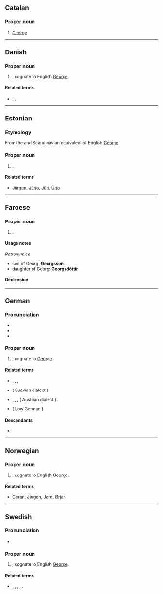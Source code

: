 ==Catalan==

===Proper noun===
{{ca-proper noun|m}}

# [[George]]
----
==Danish==

===Proper noun===
{{head|da|proper noun}}

# {{given name|male|lang=da}}, cognate to English [[George]].

====Related terms====
* {{l|da|Jørgen}}, {{l|da|Jørn}}.

----

==Estonian==

===Etymology===
From the {{etyl|de|et}} and Scandinavian equivalent of English [[George]].

===Proper noun===
{{head|et|proper noun}}

# {{given name|male|lang=et}}.

====Related terms====
* [[Jürgen]], [[Jürjo]], [[Jüri]], [[Ürjo]]

----

==Faroese==

===Proper noun===
{{head|fo|proper noun|g=m}}

# {{given name|male|lang=fo}}.

====Usage notes====
''Patronymics''
* son of Georg: '''Georgsson'''
* daughter of Georg: '''Georgsdóttir'''

====Declension====
{{fo-decl-proper-noun-s-indef|Georg|Georg|Georg, Georgi|Georgs}}

----

==German==

===Pronunciation===
* {{audio|De-Georg.ogg|Audio|lang=de}}
* {{IPA|/ˈɡeː.ɔrk/|/ˈɡeː.ɔɐ̯k/|lang=de}}
* {{IPA|/ˈɡeː.ɔrx/|/ˈɡeː.ɔɐ̯x/|lang=de}}

===Proper noun===
{{head|de|proper noun}}

# {{given name|male|lang=de}}, cognate to [[George]].

====Related terms====
* {{l|de|Jörg}}, {{l|de|Jorn}}, {{l|de|Jörn}}, {{l|de|Jürgen}}
* {{l|de|Schorsch}} ( Suavian dialect )
* {{l|de|Gorgel}}, {{l|de|Görries}}, {{l|de|Görris}}, {{l|de|Girgel}} ( Austrian dialect )
* {{l|de|Gorch}} ( Low German )

====Descendants====
* {{desc|bor=1|et|Georg}}

----

==Norwegian==

===Proper noun===
{{head|no|proper noun}}

# {{given name|male|lang=no}}, cognate to English [[George]].

====Related terms====
* [[Gøran]], [[Jørgen]], [[Jørn]], [[Ørjan]]

----

==Swedish==

===Pronunciation===
* {{IPA|/ˈjeːɔrj/|lang=sv}}

===Proper noun===
{{sv-proper noun|c}}

# {{given name|male|lang=sv}}, cognate to English [[George]].

====Related terms====
* {{l|sv|Göran}}, {{l|sv|Jöran}}, {{l|sv|Jörgen}}, {{l|sv|Jörn}}, {{l|sv|Örjan}}.